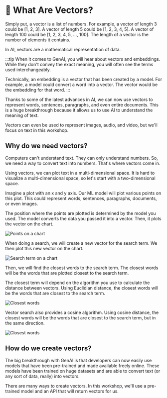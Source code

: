 # 📘 What Are Vectors?

Simply put, a vector is a list of numbers. For example, a vector of length 3 could be [1, 2, 3]. A vector of length 5 could be [1, 2, 3, 4, 5]. A vector of length 100 could be [1, 2, 3, 4, 5, ..., 100]. The length of a vector is the number of elements it contains.

In AI, vectors are a mathematical representation of data.

:::tip
When it comes to GenAI, you will hear about vectors and embeddings. While they don't convey the exact meaning, you will often see the terms used interchangeably.

Technically, an embedding is a vector that has been created by a model. For example, a model could convert a word into a vector. The vector would be the embedding for that word.
:::

Thanks to some of the latest advances in AI, we can now use vectors to represent words, sentences, paragraphs, and even entire documents. This is a huge breakthrough because it allows us to use AI to understand the meaning of text.

Vectors can even be used to represent images, audio, and video, but we'll focus on text in this workshop.

## Why do we need vectors?

Computers can't understand text. They can only understand numbers. So, we need a way to convert text into numbers. That's where vectors come in.

Using vectors, we can plot text in a multi-dimensional space. It is hard to visualize a multi-dimensional space, so let's start with a two-dimensional space.

Imagine a plot with an x and y axis. Our ML model will plot various points on this plot. This could represent words, sentences, paragraphs, documents, or even images.

The position where the points are plotted is determined by the model you used. The model converts the data you passed it into a vector. Then, it plots the vector on the chart.

![Points on a chart](/img/7-vector-search/1-vectors.png)

When doing a search, we will create a new vector for the search term. We then plot this new vector on the chart.

![Search term on a chart](/img/7-vector-search/2-vector-query.png)

Then, we will find the closest words to the search term. The closest words will be the words that are plotted closest to the search term.

The closest term will depend on the algorithm you use to calculate the distance between vectors. Using Euclidian distance, the closest words will be the words that are closest to the search term.

![Closest words](/img/7-vector-search/3-euclidean.png)

Vector search also provides a cosine algorithm. Using cosine distance, the closest words will be the words that are closest to the search term, but in the same direction.

![Closest words](/img/7-vector-search/4-cosine.png)

## How do we create vectors?

The big breakthrough with GenAI is that developers can now easily use models that have been pre-trained and made available freely online. These models have been trained on huge datasets and are able to convert text (or any sort of data, really) into vectors.

There are many ways to create vectors. In this workshop, we'll use a pre-trained model and an API that will return vectors for us.
